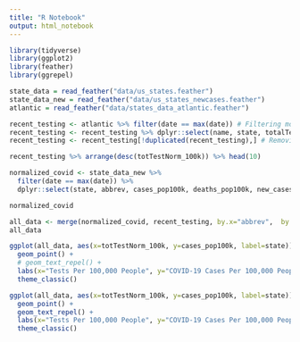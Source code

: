 ```yaml
---
title: "R Notebook"
output: html_notebook
---
```


```r
library(tidyverse)
library(ggplot2)
library(feather)
library(ggrepel)
```



```r
state_data = read_feather("data/us_states.feather")
state_data_new = read_feather("data/us_states_newcases.feather")
atlantic = read_feather("data/states_data_atlantic.feather")
```

```r
recent_testing <- atlantic %>% filter(date == max(date)) # Filtering most recent date
recent_testing <- recent_testing %>% dplyr::select(name, state, totalTestResults, pop_2019) %>% mutate(totTestNorm_100k = totalTestResults/pop_2019*100000)
recent_testing <- recent_testing[!duplicated(recent_testing),] # Removing duplicated Puerto Rico records

```



```r
recent_testing %>% arrange(desc(totTestNorm_100k)) %>% head(10)
```


```r
normalized_covid <- state_data_new %>% 
  filter(date == max(date)) %>% 
  dplyr::select(state, abbrev, cases_pop100k, deaths_pop100k, new_cases_pop100k, new_deaths_pop100k)

normalized_covid
```

```r
all_data <- merge(normalized_covid, recent_testing, by.x="abbrev",  by.y="state")
all_data
```





```r
ggplot(all_data, aes(x=totTestNorm_100k, y=cases_pop100k, label=state)) + 
  geom_point() + 
  # geom_text_repel() + 
  labs(x="Tests Per 100,000 People", y="COVID-19 Cases Per 100,000 People") + 
  theme_classic()
```

```r
ggplot(all_data, aes(x=totTestNorm_100k, y=cases_pop100k, label=state)) + 
  geom_point() + 
  geom_text_repel() + 
  labs(x="Tests Per 100,000 People", y="COVID-19 Cases Per 100,000 People") + 
  theme_classic()
```

